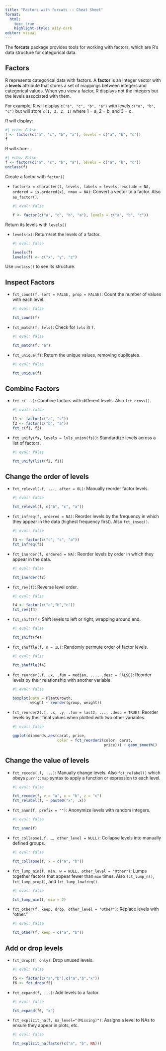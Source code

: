 ```yaml
---
title: "Factors with forcats :: Cheat Sheet"
format: 
  html:
    toc: true
    highlight-style: a11y-dark
editor: visual
---
```


The **forcats** package provides tools for working with factors, which are R's data structure for categorical data.

## Factors

R represents categorical data with factors. A **factor** is an integer vector with a **levels** attribute that stores a set of mappings between integers and categorical values. When you view a factor, R displays not the integers but the levels associated with them.

For example, R will display `c("a", "c", "b", "a")` with levels `c("a", "b", "c")` but will store `c(1, 3, 2, 1)` where 1 = a, 2 = b, and 3 = c.

R will display:

```r
#| echo: False
f <- factor(c("a", "c", "b", "a"), levels = c("a", "b", "c"))
f
```

R will store:

```r
#| echo: False
f <- factor(c("a", "c", "b", "a"), levels = c("a", "b", "c"))
unclass(f)
```

Create a factor with `factor()`

-   `factor(x = character(), levels, labels = levels, exclude = NA, ordered = is.ordered(x), nmax = NA)`: Convert a vector to a factor. Also `as_factor()`.

    ```r
    #| eval: false

    f <- factor(c("a", "c", "b", "a"), levels = c("a", "b", "c"))
    ```

Return its levels with `levels()`

-   `levels(x)`: Return/set the levels of a factor.

    ```r
    #| eval: false

    levels(f)
    levels(f) <- c("x", "y", "z")
    ```

Use `unclass()` to see its structure.

## Inspect Factors

-   `fct_count(f, sort = FALSE, prop = FALSE)`: Count the number of values with each level.

    ```r
    #| eval: false

    fct_count(f)
    ```

-   `fct_match(f, lvls)`: Check for `lvls` in `f`.

    ```r
    #| eval: false

    fct_match(f, "a")
    ```

-   `fct_unique(f)`: Return the unique values, removing duplicates.

    ```r
    #| eval: false

    fct_unique(f)
    ```

## Combine Factors

-   `fct_c(...)`: Combine factors with different levels. Also `fct_cross()`.

    ```r
    #| eval: false

    f1 <- factor(c("a", "c"))
    f2 <- factor(c("b", "a"))
    fct_c(f1, f2)
    ```

-   `fct_unify(fs, levels = lvls_union(fs))`: Standardize levels across a list of factors.

    ```r
    #| eval: false

    fct_unify(list(f2, f1))
    ```

## Change the order of levels

-   `fct_relevel(.f, ..., after = 0L)`: Manually reorder factor levels.

    ```r
    #| eval: false

    fct_relevel(f, c("b", "c", "a"))
    ```

-   `fct_infreq(f, ordered = NA)`: Reorder levels by the frequency in which they appear in the data (highest frequency first). Also `fct_inseq()`.

    ```r
    #| eval: false

    f3 <- factor(c("c", "c", "a"))
    fct_infreq(f3)
    ```

-   `fct_inorder(f, ordered = NA)`: Reorder levels by order in which they appear in the data.

    ```r
    #| eval: false

    fct_inorder(f2)
    ```

-   `fct_rev(f)`: Reverse level order.

    ```r
    #| eval: false

    f4 <- factor(c("a","b","c"))
    fct_rev(f4)
    ```

-   `fct_shift(f)`: Shift levels to left or right, wrapping around end.

    ```r
    #| eval: false

    fct_shift(f4)
    ```

-   `fct_shuffle(f, n = 1L)`: Randomly permute order of factor levels.

    ```r
    #| eval: false

    fct_shuffle(f4)
    ```

-   `fct_reorder(.f, .x, .fun = median, ..., .desc = FALSE)`: Reorder levels by their relationship with another variable.

    ```r
    #| eval: false

    boxplot(data = PlantGrowth,
            weight ~ reorder(group, weight))
    ```

-   `fct_reorder2(.f, .x, .y, .fun = last2, ..., .desc = TRUE)`: Reorder levels by their final values when plotted with two other variables.

    ```r
    #| eval: false

    ggplot(diamonds,aes(carat, price,
                        color = fct_reorder2(color, carat,
                                             price))) + geom_smooth()
    ```

## Change the value of levels

-   `fct_recode(.f, ...)`: Manually change levels. Also `fct_relabel()` which obeys `purrr::map` syntax to apply a function or expression to each level.

    ```r
    #| eval: false

    fct_recode(f, v = "a", x = "b", z = "c")
    fct_relabel(f, ~ paste0("x", .x))
    ```

-   `fct_anon(f, prefix = "")`: Anonymize levels with random integers.

    ```r
    #| eval: false

    fct_anon(f)
    ```

-   `fct_collapse(.f, …, other_level = NULL)`: Collapse levels into manually defined groups.

    ```r
    #| eval: false

    fct_collapse(f, x = c("a", "b"))
    ```

-   `fct_lump_min(f, min, w = NULL, other_level = "Other")`: Lumps together factors that appear fewer than `min` times. Also `fct_lump_n()`, `fct_lump_prop()`, and `fct_lump_lowfreq()`.

    ```r
    #| eval: false

    fct_lump_min(f, min = 2)
    ```

-   `fct_other(f, keep, drop, other_level = "Other")`: Replace levels with "other."

    ```r
    #| eval: false

    fct_other(f, keep = c("a", "b"))
    ```

## Add or drop levels

-   `fct_drop(f, only)`: Drop unused levels.

    ```r
    #| eval: false

    f5 <- factor(c("a","b"),c("a","b","x"))
    f6 <- fct_drop(f5)
    ```

-   `fct_expand(f, ...)`: Add levels to a factor.

    ```r
    #| eval: false

    fct_expand(f6, "x")
    ```

-   `fct_explicit_na(f, na_level="(Missing)")`: Assigns a level to NAs to ensure they appear in plots, etc.

    ```r
    #| eval: false

    fct_explicit_na(factor(c("a", "b", NA)))
    ```
